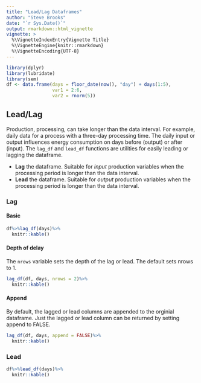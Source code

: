 ```yaml
---
title: "Lead/Lag Dataframes"
author: "Steve Brooks"
date: "`r Sys.Date()`"
output: rmarkdown::html_vignette
vignette: >
  %\VignetteIndexEntry{Vignette Title}
  %\VignetteEngine{knitr::rmarkdown}
  %\VignetteEncoding{UTF-8}
---
```

```r
library(dplyr)
library(lubridate)
library(sem)
df <- data.frame(days = floor_date(now(), "day") + days(1:5),
                 var1 = 2:6,
                 var2 = rnorm(5))
```

## Lead/Lag
Production, processing, can take longer than the data interval.  For example, daily data for a process with a three-day processing time.  The daily input or output influences energy consumption on days before (output) or after (input).  The `lag_df` and `lead_df` functions are utilities for easily leading or lagging the dataframe.  

- __Lag__ the dataframe.  Suitable for _input_ production variables when the processing period is longer than the data interval.
- __Lead__ the dataframe.  Suitable for _output_ production variables when the processing period is longer than the data interval.


### Lag

#### Basic

```r
df%>%lag_df(days)%>%
  knitr::kable()
```

#### Depth of delay

The `nrows` variable sets the depth of the lag or lead.  The default sets nrows to 1.

```r
lag_df(df, days, nrows = 2)%>%
  knitr::kable()
```

#### Append
By default, the lagged or lead columns are appended to the orginial dataframe.  Just the lagged or lead column can be returned by setting append to FALSE.

```r
lag_df(df, days, append = FALSE)%>%
  knitr::kable()
```


### Lead

```r
df%>%lead_df(days)%>%
  knitr::kable()
```


